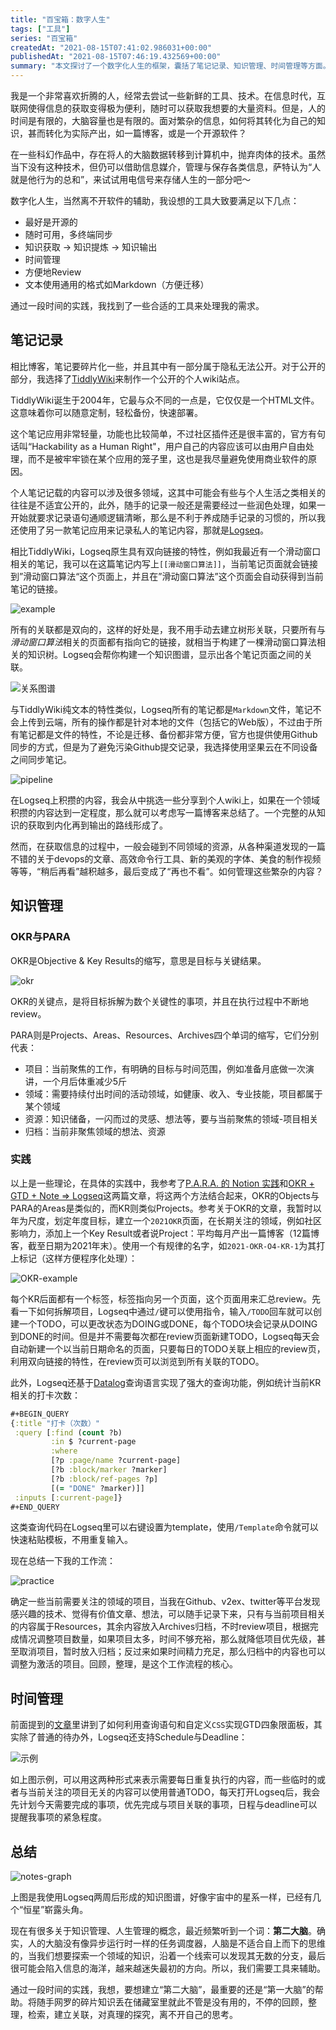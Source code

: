 ```yaml
---
title: "百宝箱：数字人生"
tags: ["工具"]
series: "百宝箱"
createdAt: "2021-08-15T07:41:02.986031+00:00"
publishedAt: "2021-08-15T07:46:19.432569+00:00"
summary: "本文探讨了一个数字化人生的框架，囊括了笔记记录、知识管理、时间管理等方面。作者使用 TiddlyWiki 搭建了个人公开 wiki，满足随时可用、多终端同步、方便地 Review 等需求。而 Logseq 作为私人笔记工具，实现了双向链接和知识图谱。在知识管理上，作者结合 OKR 和 PARA 两个方法，将长期目标与关键结果转化为具体项目，并通过 Logseq 的查询功能以及自定义 CSS 实现 GTD 四象限面板。时间管理方面，作者利用 Logseq 的 Schedule 和 Deadline 特性来安排每日待办事项。文章结尾强调了构建“第二大脑”需要“第一大脑”的帮助，回归思考与检索，将碎片知识转化为有用的信息。"
---
```


我是一个非常喜欢折腾的人，经常去尝试一些新鲜的工具、技术。在信息时代，互联网使得信息的获取变得极为便利，随时可以获取我想要的大量资料。但是，人的时间是有限的，大脑容量也是有限的。面对繁杂的信息，如何将其转化为自己的知识，甚而转化为实际产出，如一篇博客，或是一个开源软件？

在一些科幻作品中，存在将人的大脑数据转移到计算机中，抛弃肉体的技术。虽然当下没有这种技术，但仍可以借助信息媒介，管理与保存各类信息，萨特认为“人就是他行为的总和”，来试试用电信号来存储人生的一部分吧～

数字化人生，当然离不开软件的辅助，我设想的工具大致要满足以下几点：

- 最好是开源的
- 随时可用，多终端同步
- 知识获取 -> 知识提炼 -> 知识输出
- 时间管理
- 方便地Review
- 文本使用通用的格式如Markdown（方便迁移）

通过一段时间的实践，我找到了一些合适的工具来处理我的需求。

## 笔记记录

相比博客，笔记要碎片化一些，并且其中有一部分属于隐私无法公开。对于公开的部分，我选择了[TiddlyWiki](https://tiddlywiki.com/)来制作一个公开的个人wiki站点。

TiddlyWiki诞生于2004年，它最与众不同的一点是，它仅仅是一个HTML文件。这意味着你可以随意定制，轻松备份，快速部署。

这个笔记应用非常轻量，功能也比较简单，不过社区插件还是很丰富的，官方有句话叫“Hackability as a Human Right"，用户自己的内容应该可以由用户自由处理，而不是被牢牢锁在某个应用的笼子里，这也是我尽量避免使用商业软件的原因。

个人笔记记载的内容可以涉及很多领域，这其中可能会有些与个人生活之类相关的往往是不适宜公开的，此外，随手的记录一般还是需要经过一些润色处理，如果一开始就要求记录语句通顺逻辑清晰，那么是不利于养成随手记录的习惯的，所以我还使用了另一款笔记应用来记录私人的笔记内容，那就是[Logseq](https://logseq.com/)。

相比TiddlyWiki，Logseq原生具有双向链接的特性，例如我最近有一个滑动窗口相关的笔记，我可以在这篇笔记内写上`[[滑动窗口算法]]`，当前笔记页面就会链接到”滑动窗口算法“这个页面上，并且在”滑动窗口算法”这个页面会自动获得到当前笔记的链接。

![example](https://elliot-blog.oss-cn-shanghai.aliyuncs.com/2021-08-14%2015-29-45%E5%B1%8F%E5%B9%95%E6%88%AA%E5%9B%BE.png)

所有的关联都是双向的，这样的好处是，我不用手动去建立树形关联，只要所有与*滑动窗口算法*相关的页面都有指向它的链接，就相当于构建了一棵滑动窗口算法相关的知识树。Logseq会帮你构建一个知识图谱，显示出各个笔记页面之间的关联。

![关系图谱](https://elliot-blog.oss-cn-shanghai.aliyuncs.com/2021-08-14%2016-12-07%E5%B1%8F%E5%B9%95%E6%88%AA%E5%9B%BE.png)

与TiddlyWiki纯文本的特性类似，Logseq所有的笔记都是`Markdown`文件，笔记不会上传到云端，所有的操作都是针对本地的文件（包括它的Web版），不过由于所有笔记都是文件的特性，不论是迁移、备份都非常方便，官方也提供使用Github同步的方式，但是为了避免污染Github提交记录，我选择使用坚果云在不同设备之间同步笔记。

![pipeline](https://elliot-blog.oss-cn-shanghai.aliyuncs.com/pipeline.png)

在Logseq上积攒的内容，我会从中挑选一些分享到个人wiki上，如果在一个领域积攒的内容达到一定程度，那么就可以考虑写一篇博客来总结了。一个完整的从知识的获取到内化再到输出的路线形成了。

然而，在获取信息的过程中，一般会碰到不同领域的资源，从各种渠道发现的一篇不错的关于devops的文章、高效命令行工具、新的美观的字体、美食的制作视频等等，“稍后再看”越积越多，最后变成了“再也不看”。如何管理这些繁杂的内容？

## 知识管理

### OKR与PARA

OKR是Objective & Key Results的缩写，意思是目标与关键结果。

![okr](https://elliot-blog.oss-cn-shanghai.aliyuncs.com/okr.png)

OKR的关键点，是将目标拆解为数个关键性的事项，并且在执行过程中不断地review。

PARA则是Projects、Areas、Resources、Archives四个单词的缩写，它们分别代表：

- 项目：当前聚焦的工作，有明确的目标与时间范围，例如准备月底做一次演讲，一个月后体重减少5斤
- 领域：需要持续付出时间的活动领域，如健康、收入、专业技能，项目都属于某个领域
- 资源：知识储备，一闪而过的灵感、想法等，要与当前聚焦的领域-项目相关
- 归档：当前非聚焦领域的想法、资源

### 实践

以上是一些理论，在具体的实践中，我参考了[P.A.R.A. 的 Notion 实践](https://index.pmthinking.com/para--notion-)和[OKR + GTD + Note => Logseq](https://www.bmpi.dev/self/okr-gtd-note-logseq/)这两篇文章，将这两个方法结合起来，OKR的Objects与PARA的Areas是类似的，而KR则类似Projects。参考关于OKR的文章，我暂时以年为尺度，划定年度目标，建立一个`2021OKR`页面，在长期关注的领域，例如社区影响力，添加上一个Key Result或者说Project：平均每月产出一篇博客（12篇博客，截至日期为2021年末）。使用一个有规律的名字，如`2021-OKR-O4-KR-1`为其打上标记（这样方便程序化处理）：

![OKR-example](https://elliot-blog.oss-cn-shanghai.aliyuncs.com/OKR-example.png)

每个KR后面都有一个标签，标签指向另一个页面，这个页面用来汇总review。先看一下如何拆解项目，Logseq中通过`/`键可以使用指令，输入`/TODO`回车就可以创建一个TODO，可以更改状态为DOING或DONE，每个TODO块会记录从DOING到DONE的时间。但是并不需要每次都在review页面新建TODO，Logseq每天会自动新建一个以当前日期命名的页面，只要每日的TODO关联上相应的review页，利用双向链接的特性，在review页可以浏览到所有关联的TODO。

此外，Logseq还基于[Datalog](https://en.wikipedia.org/wiki/Datalog)查询语言实现了强大的查询功能，例如统计当前KR相关的打卡次数：

```clojure
#+BEGIN_QUERY
{:title "打卡（次数）"
 :query [:find (count ?b)
         :in $ ?current-page
         :where
         [?p :page/name ?current-page]
         [?b :block/marker ?marker]
         [?b :block/ref-pages ?p]
         [(= "DONE" ?marker)]]
 :inputs [:current-page]}
#+END_QUERY
```

这类查询代码在Logseq里可以右键设置为template，使用`/Template`命令就可以快速粘贴模板，不用重复输入。

现在总结一下我的工作流：

![practice](https://elliot-blog.oss-cn-shanghai.aliyuncs.com/practice.png)

确定一些当前需要关注的领域的项目，当我在Github、v2ex、twitter等平台发现感兴趣的技术、觉得有价值文章、想法，可以随手记录下来，只有与当前项目相关的内容属于Resources，其余内容放入Archives归档，不时review项目，根据完成情况调整项目数量，如果项目太多，时间不够充裕，那么就降低项目优先级，甚至取消项目，暂时放入归档；反过来如果时间精力充足，那么归档中的内容也可以调整为激活的项目。回顾，整理，是这个工作流程的核心。

## 时间管理

前面提到的[文章](https://www.bmpi.dev/self/okr-gtd-note-logseq/)里讲到了如何利用查询语句和自定义`CSS`实现GTD四象限面板，其实除了普通的待办外，Logseq还支持Schedule与Deadline：

![示例](https://elliot-blog.oss-cn-shanghai.aliyuncs.com/2021-08-15_14-53.png)

如上图示例，可以用这两种形式来表示需要每日重复执行的内容，而一些临时的或者与当前关注的项目无关的内容可以使用普通TODO，每天打开Logseq后，我会先计划今天需要完成的事项，优先完成与项目关联的事项，日程与deadline可以提醒我事项的紧急程度。

## 总结

![notes-graph](https://elliot-blog.oss-cn-shanghai.aliyuncs.com/2021-08-15_15-02.png)

上图是我使用Logseq两周后形成的知识图谱，好像宇宙中的星系一样，已经有几个“恒星”崭露头角。

现在有很多关于知识管理、人生管理的概念，最近频繁听到一个词：**第二大脑**。确实，人的大脑没有像异步运行时一样的任务调度器，人脑是不适合自上而下的思维的，当我们想要探索一个领域的知识，沿着一个线索可以发现其无数的分支，最后很可能会陷入信息的海洋，越来越迷失最初的方向。所以，我们需要工具来辅助。

通过一段时间的实践，我想，要想建立“第二大脑”，最重要的还是“第一大脑”的帮助。将随手网罗的碎片知识丢在储藏室里就此不管是没有用的，不停的回顾，整理，检索，建立关联，对真理的探究，离不开自己的思考。
